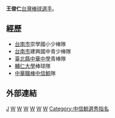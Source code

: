 {{blpsources|time=2022-05-12}}'''王俊仁'''{{BD|1981年|6月25日}}[[台灣|台灣]][[棒球|棒球]][[選手|選手]]。

==經歷==
*[[台南市|台南市]]崇學國小少棒隊 
*[[台南市|台南市]]建興國中青少棒隊 
*[[新北市|臺北縣]][[新北市私立中華高級中學|中華中學]]青棒隊 
*[[輔仁大學|輔仁大學]]棒球隊  
*[[中華職棒|中華職棒]][[中信鯨|中信鯨]]隊 
==外部連結==
{{台灣棒球維基館}}
[[Category:王姓|J]]
[[Category:在世人物|W]]
[[Category:1981年出生|W]]
[[Category:中信鯨隊球員|W]]
[[Category:台灣棒球運動員|W]]
{{Baseball-bio-stub}}
[[Category:輔仁大學校友|W]]
[[Category:臺南市立建興國民中學校友|W]]
[[Category:中信鯨選秀指名|Category:中信鯨選秀指名]]